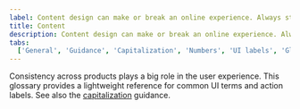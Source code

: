 ```yaml
---
label: Content design can make or break an online experience. Always strive for writing that is clear, concise, and on-brand.
title: Content
description: Content design can make or break an online experience. Always strive for writing that is clear, concise, and on-brand.
tabs:
  ['General', 'Guidance', 'Capitalization', 'Numbers', 'UI labels', 'Glossary']
---
```



<PageDescription>

Consistency across products plays a big role in the user experience.
This glossary provides a lightweight reference for common UI terms and action labels.
See also the [capitalization](/guidelines/content/capitalization) guidance.

</PageDescription>

<GlossaryComponent />
